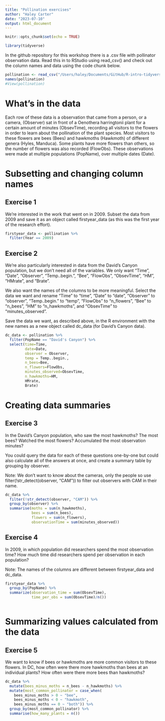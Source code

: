 ```yaml
---
title: "Pollination exercises"
author: "Haley Carter"
date: "2023-07-10"
output: html_document
---
```


```r
knitr::opts_chunk$set(echo = TRUE)
```

```r
library(tidyverse)
```


In the github repository for this workshop there is a .csv file with pollinator observation data. Read this in to RStudio using read_csv() and check out the column names and data using the code chunk below.

```r
pollination <- read_csv("/Users/haley/Documents/GitHub/R-intro-tidyverse-2023/pollination.csv")
names(pollination)
#View(pollination)
```

# What's in the data

Each row of these data is a observation that came from a person, or a camera, (Observer) sat in front of a Oenothera harringtonii plant for a certain amount of minutes (ObsevTime), recording all visitors to the flowers in order to learn about the pollination of the plant species. Most visitors to these flowers are bees (Bees) and hawkmoths (Hawkmoth) of different genera (Hyles, Manduca). Some plants have more flowers than others, so the number of flowers was also recorded (FlowObs). These observations were made at multiple populations (PopName), over multiple dates (Date). 

# Subsetting and changing column names

## Exercise 1

We're interested in the work that went on in 2009. Subset the data from 2009 and save it as an object called firstyear_data (as this was the first year of the research effort).

```r
firstyear_data <- pollination %>% 
  filter(Year == 2009)
```

## Exercise 2

We're also particularly interested in data from the David's Canyon population, but we don't need all of the variables. We only want "Time", "Date", "Observer", "Temp..begin.", "Bee", "FlowObs", "ObsevTime", "HM", "HMrate", and "Brate". 

We also want the names of the columns to be more meaningful. Select the data we want and rename "Time" to "time", "Date" to "date", "Observer" to "observer", "Temp..begin." to "temp", "FlowObs" to "n_flowers", "Bee" to "n_bees", "HM" to "n_hawkmoths", and "ObsevTime" to "minutes_observed". 


Save the data we want, as described above, in the R environment with the new names as a new object called dc_data (for David's Canyon data).

```r
dc_data <- pollination %>% 
  filter(PopName == "David's Canyon") %>% 
  select(time=Time,
         date=Date,
         observer = Observer,
         temp = Temp..begin.,
         n_bees=Bee,
         n_flowers=FlowObs,
         minutes_observed=ObsevTime,
         n_hawkmoths=HM,
         HMrate,
         Brate)
```

# Creating data summaries

## Exercise 3

In the David's Canyon population, who saw the most hawkmoths? The most bees? Watched the most flowers? Accumulated the most observation minutes?

You could query the data for each of these questions one-by-one but could also calculate all of the answers at once, and create a summary table by grouping by observer. 

Note: We don't want to know about the cameras, only the people so use filter(!str_detect(observer, "CAM")) to filter out observers with CAM in their name.

```r
dc_data %>% 
  filter(!str_detect(observer, "CAM")) %>% 
  group_by(observer) %>% 
  summarise(moths = sum(n_hawkmoths),
            bees = sum(n_bees),
            flowers = sum(n_flowers),
            observationTime = sum(minutes_observed))
```
## Exercise 4 

In 2009, in which population did researchers spend the most observation time? How much time did researchers spend per observation in each population?

Note: The names of the columns are different between firstyear_data and dc_data.

```r
firstyear_data %>% 
  group_by(PopName) %>% 
  summarize(observation_time = sum(ObsevTime),
            time_per_obs = sum(ObsevTime)/n())
  
```

# Summarizing values calculated from the data

## Exercise 5

We want to know if bees or hawkmoths are more common visitors to these flowers. In DC, how often were there more hawkmoths than bees at an individual plants? How often were there more bees than hawkmoths?

```r
dc_data %>% 
  mutate(bees_minus_moths = n_bees - n_hawkmoths) %>% 
  mutate(most_common_pollinator = case_when(
    bees_minus_moths > 0 ~ "bee",
    bees_minus_moths < 0 ~ "hawkmoth",
    bees_minus_moths == 0 ~ "both")) %>% 
  group_by(most_common_pollinator) %>% 
  summarise(how_many_plants = n())
```


